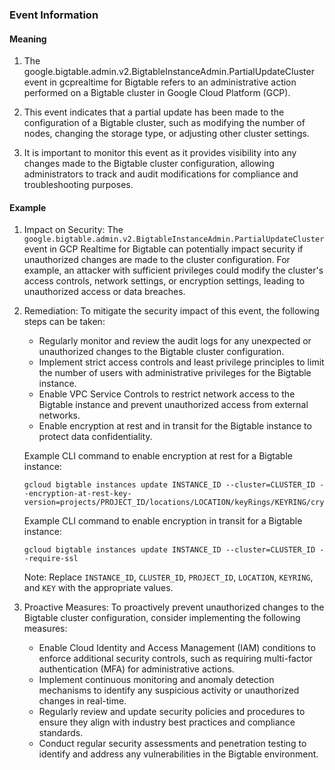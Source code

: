 
### Event Information

#### Meaning

1. The google.bigtable.admin.v2.BigtableInstanceAdmin.PartialUpdateCluster event in gcprealtime for Bigtable refers to an administrative action performed on a Bigtable cluster in Google Cloud Platform (GCP).

2. This event indicates that a partial update has been made to the configuration of a Bigtable cluster, such as modifying the number of nodes, changing the storage type, or adjusting other cluster settings.

3. It is important to monitor this event as it provides visibility into any changes made to the Bigtable cluster configuration, allowing administrators to track and audit modifications for compliance and troubleshooting purposes.

#### Example

1. Impact on Security: The `google.bigtable.admin.v2.BigtableInstanceAdmin.PartialUpdateCluster` event in GCP Realtime for Bigtable can potentially impact security if unauthorized changes are made to the cluster configuration. For example, an attacker with sufficient privileges could modify the cluster's access controls, network settings, or encryption settings, leading to unauthorized access or data breaches.

2. Remediation: To mitigate the security impact of this event, the following steps can be taken:

   - Regularly monitor and review the audit logs for any unexpected or unauthorized changes to the Bigtable cluster configuration.
   - Implement strict access controls and least privilege principles to limit the number of users with administrative privileges for the Bigtable instance.
   - Enable VPC Service Controls to restrict network access to the Bigtable instance and prevent unauthorized access from external networks.
   - Enable encryption at rest and in transit for the Bigtable instance to protect data confidentiality.

   Example CLI command to enable encryption at rest for a Bigtable instance:
   ```
   gcloud bigtable instances update INSTANCE_ID --cluster=CLUSTER_ID --encryption-at-rest-key-version=projects/PROJECT_ID/locations/LOCATION/keyRings/KEYRING/cryptoKeys/KEY
   ```

   Example CLI command to enable encryption in transit for a Bigtable instance:
   ```
   gcloud bigtable instances update INSTANCE_ID --cluster=CLUSTER_ID --require-ssl
   ```

   Note: Replace `INSTANCE_ID`, `CLUSTER_ID`, `PROJECT_ID`, `LOCATION`, `KEYRING`, and `KEY` with the appropriate values.

3. Proactive Measures: To proactively prevent unauthorized changes to the Bigtable cluster configuration, consider implementing the following measures:

   - Enable Cloud Identity and Access Management (IAM) conditions to enforce additional security controls, such as requiring multi-factor authentication (MFA) for administrative actions.
   - Implement continuous monitoring and anomaly detection mechanisms to identify any suspicious activity or unauthorized changes in real-time.
   - Regularly review and update security policies and procedures to ensure they align with industry best practices and compliance standards.
   - Conduct regular security assessments and penetration testing to identify and address any vulnerabilities in the Bigtable environment.

